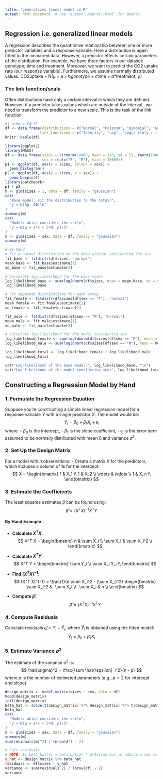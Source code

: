```yaml
---
title: "generalized linear model in R"
output: html_document  # Use `output: quarto::html` for Quarto
---
```


## Regression i.e. generalized linear models

A regression describes the quantitative relationship between
one or more predictor variables and a response variable.
Here a distribution is again fitted to the measured data.
However, a predictor effects certain parameters of the distribution.
For example, we have three factors in our dataset: genotype, time and treatment.
Moreover, we want to predict the CO2 uptake rate (our response variable).
Furthermore, we assume normally distributed values.
CO2uptake ~ N(µ = a + b*genotype + c*time + d*treatment, ρ)

### The link function/scala
Often distributions have only a certain interval in which they
are defined. However, if a predictor takes values which are outside
of the interval,. we need to transform the predictor to a new scale.
This is the task of the link function. 



```r
#| echo = FALSE
df <- data.frame(distributions = c("Normal", "Poisson", "Binomial", "Gamma", "Negative Binomial"),
                link_functions = c("Identity", "Log", "Logit (ln(y / (1 - y))", "Inverse", "Log"))
knitr::kable(df)
```


```r
library(ggplot2)
library(MASS)
df <- data.frame(sizes = c(rnorm(10000, mean = 170, sd = 5), rnorm(10000, mean = 182, sd = 5)),
                 sex = rep(c("F", "M"), each = 10000))
p1 <- ggplot(df, aes(x = sizes, colour = sex)) +
  geom_histogram()
p2 <- ggplot(df, aes(y = sizes, x = sex)) +
  geom_boxplot()
library(patchwork)
p1 + p2
m <- glm(sizes ~ 1, data = df, family = "gaussian")
cat(
  "Base model: Fit the distribution to the data\n",
  "y = N(Âµ, Ï�)\n"
)
summary(m)
cat(
  "Model: which considers the sex\n",
  "y = N(µ = a*F + b*M, ρ)\n"
)
m <- glm(sizes ~ sex, data = df, family = "gaussian")
summary(m)

# By hand
# Fit a normal distribution to the data without considering the sex
fit_base <- fitdistr(df$sizes, "normal")
mean_base <- fit_base$estimate[1]
sd_base <- fit_base$estimate[2]

# Calculate log-likelihood for the base model
log_likelihood_base <- sum(log(dnorm(df$sizes, mean = mean_base, sd = sd_base)))
log_likelihood_base

# Fit separate distributions for each group
fit_female <- fitdistr(df$sizes[df$sex == "F"], "normal")
mean_female <- fit_female$estimate[1]
sd_female <- fit_female$estimate[2]

fit_male <- fitdistr(df$sizes[df$sex == "M"], "normal")
mean_male <- fit_male$estimate[1]
sd_male <- fit_male$estimate[2]

# Calculate log-likelihood for the model considering sex
log_likelihood_female <- sum(log(dnorm(df$sizes[df$sex == "F"], mean = mean_female, sd = sd_female)))
log_likelihood_male <- sum(log(dnorm(df$sizes[df$sex == "M"], mean = mean_male, sd = sd_male)))

log_likelihood_total <- log_likelihood_female + log_likelihood_male
log_likelihood_total

cat("Log-likelihood of the base model:", log_likelihood_base, "\n")
cat("Log-likelihood of the model considering sex:", log_likelihood_total, "\n")

```


## Constructing a Regression Model by Hand

### 1. Formulate the Regression Equation

Suppose you're constructing a simple linear regression model for a response variable $Y$ with a single predictor $X$. The model would be:
$$
Y_i = \beta_0 + \beta_1 X_i + \epsilon_i
$$
where:
- $\beta_0$ is the intercept,
- $\beta_1$ is the slope coefficient,
- $\epsilon_i$ is the error term assumed to be normally distributed with mean 0 and variance $\sigma^2$.

### 2. Set Up the Design Matrix

For a model with $n$ observations:
- Create a matrix $X$ for the predictors, which includes a column of 1s for the intercept:
$$
X = \begin{bmatrix}
1 & X_1 \\
1 & X_2 \\
\vdots & \vdots \\
1 & X_n \\
\end{bmatrix}
$$

### 3. Estimate the Coefficients

The least squares estimates $\hat{\beta}$ can be found using:
$$
\hat{\beta} = (X^T X)^{-1} X^T Y
$$

#### By Hand Example

- **Calculate $X^T X$**:
$$
X^T X = \begin{bmatrix}
n & \sum X_i \\
\sum X_i & \sum X_i^2 \\
\end{bmatrix}
$$

- **Calculate $X^T Y$**:
$$
X^T Y = \begin{bmatrix}
\sum Y_i \\
\sum X_i Y_i \\
\end{bmatrix}
$$

- **Find $(X^T X)^{-1}$**:
$$
(X^T X)^{-1} = \frac{1}{n \sum X_i^2 - (\sum X_i)^2} \begin{bmatrix}
\sum X_i^2 & -\sum X_i \\
-\sum X_i & n \\
\end{bmatrix}
$$

- **Compute $\hat{\beta}$**:
$$
\hat{\beta} = (X^T X)^{-1} X^T Y
$$

### 4. Compute Residuals

Calculate residuals $\hat{\epsilon}_i = Y_i - \hat{Y}_i$, where $\hat{Y}_i$ is obtained using the fitted model:
$$
\hat{Y}_i = \hat{\beta}_0 + \hat{\beta}_1 X_i
$$

### 5. Estimate Variance $\sigma^2$

The estimate of the variance $\sigma^2$ is:
$$
\hat{\sigma}^2 = \frac{\sum \hat{\epsilon}_i^2}{n - p}
$$
where $p$ is the number of estimated parameters (e.g., $p = 2$ for intercept and slope).

```r
design_matrix <- model.matrix(sizes ~ sex, data = df)
head(design_matrix)
tail(design_matrix)
beta_hat <- solve(t(design_matrix) %*% design_matrix) %*% t(design_matrix) %*% df$sizes
beta_hat
cat(
  "Model: which considers the sex\n",
  "y = N(µ = a*F + b*M, ρ)\n"
)
m <- glm(sizes ~ sex, data = df, family = "gaussian")
summary(m)
sum(residuals(m)^2) / (nrow(df) - 2)

# Calc residuals
# NOTE: Is beta_hat[1] + beta_hat[2] * df$sizes but in addition sex is considered
y_hat <- design_matrix %*% beta_hat 
residuals <- df$sizes - y_hat
variance <- sum(residuals^2) / (nrow(df) - 2)
variance
```

